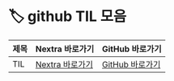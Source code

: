 # 🏷️ github TIL 모음

| 제목 | Nextra 바로가기 | GitHub 바로가기 |
|-------|------------------|------------------|
| TIL | [Nextra 바로가기](/til/til-2025/til-07/01-TIL) | [GitHub 바로가기](https://github.com/MinHyeok-lee1/TIL/blob/main/2025/til-07/01-TIL.md) |
